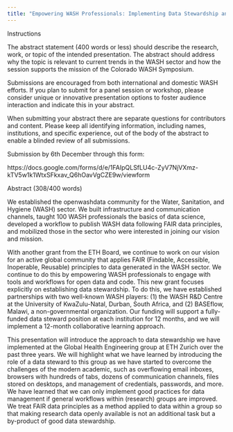 ```yaml
---
title: "Empowering WASH Professionals: Implementing Data Stewardship and FAIR Principles through the openwashdata Community"
--- 
```


Instructions

The abstract statement (400 words or less) should describe the research, work, or topic of the intended presentation. The abstract should address why the topic is relevant to current trends in the WASH sector and how the session supports the mission of the Colorado WASH Symposium.

Submissions are encouraged from both international and domestic WASH efforts. If you plan to submit for a panel session or workshop, please consider unique or innovative presentation options to foster audience interaction and indicate this in your abstract.

When submitting your abstract there are separate questions for contributors and content. Please keep all identifying information, including names, institutions, and specific experience, out of the body of the abstract to enable a blinded review of all submissions.

Submission by 6th December through this form: 

https://docs.google.com/forms/d/e/1FAIpQLSfLU4c-ZyV7NjVXmz-kTV5w1k1WtxSFkxav_Q6hOavVgCZE9w/viewform 

Abstract (308/400 words)

We established the openwashdata community for the Water, Sanitation, and Hygiene (WASH) sector. We built infrastructure and communication channels, taught 100 WASH professionals the basics of data science, developed a workflow to publish WASH data following FAIR data principles, and mobilized those in the sector who were interested in joining our vision and mission.

With another grant from the ETH Board, we continue to work on our vision for an active global community that applies FAIR (Findable, Accessible, Inoperable, Reusable) principles to data generated in the WASH sector. We continue to do this by empowering WASH professionals to engage with tools and workflows for open data and code. This new grant focuses explicitly on establishing data stewardship. To do this, we have established partnerships with two well-known WASH players: (1) the WASH R&D Centre at the University of KwaZulu-Natal, Durban, South Africa, and (2) BASEflow, Malawi, a non-governmental organization. Our funding will support a fully-funded data steward position at each institution for 12 months, and we will implement a 12-month collaborative learning approach.

This presentation will introduce the approach to data stewardship we have implemented at the Global Health Engineering group at ETH Zurich over the past three years. We will highlight what we have learned by introducing the role of a data steward to this group as we have started to overcome the challenges of the modern academic, such as overflowing email inboxes, browsers with hundreds of tabs, dozens of communication channels, files stored on desktops, and management of credentials, passwords, and more. We have learned that we can only implement good practices for data management if general workflows within (research) groups are improved. We treat FAIR data principles as a method applied to data within a group so that making research data openly available is not an additional task but a by-product of good data stewardship.


